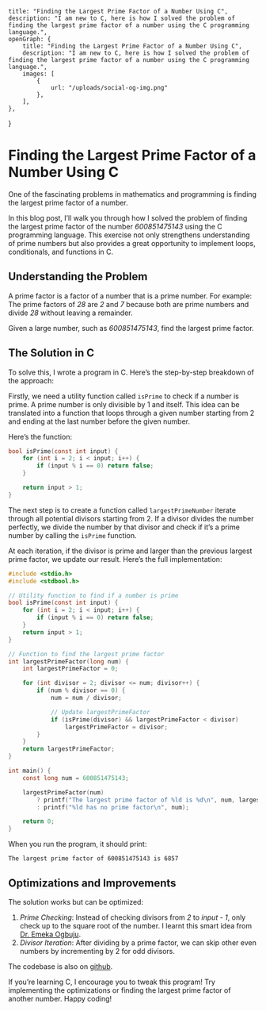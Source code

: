 	title: "Finding the Largest Prime Factor of a Number Using C",
	description: "I am new to C, here is how I solved the problem of finding the largest prime factor of a number using the C programming language.",
	openGraph: {
		title: "Finding the Largest Prime Factor of a Number Using C",
		description: "I am new to C, here is how I solved the problem of finding the largest prime factor of a number using the C programming language.",
		images: [
			{
				url: "/uploads/social-og-img.png"
			},
		],
	},
}

# Finding the Largest Prime Factor of a Number Using C

One of the fascinating problems in mathematics and programming is finding the largest prime factor of a number.

In this blog post, I’ll walk you through how I solved the problem of finding the largest prime factor of the number
*600851475143* using the C programming language. This exercise not only strengthens understanding of prime numbers but
also provides a great opportunity to implement loops, conditionals, and functions in C.

## Understanding the Problem

A prime factor is a factor of a number that is a prime number. For example: The prime factors of *28* are *2* and *7* because
both are prime numbers and divide *28* without leaving a remainder.

Given a large number, such as *600851475143*, find the largest prime factor.

## The Solution in C

To solve this, I wrote a program in C. Here’s the step-by-step breakdown of the approach:

Firstly, we need a utility function called ```isPrime``` to check if a number is prime. A prime number is only divisible by 1
and itself. This idea can be translated into a function that loops through a given number starting from 2 and ending at
the last number before the given number.

Here’s the function:

```c
bool isPrime(const int input) {
    for (int i = 2; i < input; i++) {
        if (input % i == 0) return false;
    }

    return input > 1;
}
```

The next step is to create a function called ```largestPrimeNumber``` iterate through all potential divisors starting
from 2. If a divisor divides the number perfectly, we divide the number by that divisor and check if it’s a prime number
by calling the ```isPrime``` function.

At each iteration, if the divisor is prime and larger than the previous largest prime factor, we update our result.
Here’s the full implementation:

```c
#include <stdio.h>
#include <stdbool.h>

// Utility function to find if a number is prime
bool isPrime(const int input) {
    for (int i = 2; i < input; i++) {
        if (input % i == 0) return false;
    }
    return input > 1;
}

// Function to find the largest prime factor
int largestPrimeFactor(long num) {
    int largestPrimeFactor = 0;

    for (int divisor = 2; divisor <= num; divisor++) {
        if (num % divisor == 0) {
            num = num / divisor;

            // Update largestPrimeFactor
            if (isPrime(divisor) && largestPrimeFactor < divisor)
                largestPrimeFactor = divisor;
        }
    }
    return largestPrimeFactor;
}

int main() {
    const long num = 600851475143;

    largestPrimeFactor(num)
        ? printf("The largest prime factor of %ld is %d\n", num, largestPrimeFactor(num))
        : printf("%ld has no prime factor\n", num);

    return 0;
}
```

When you run the program, it should print:

```The largest prime factor of 600851475143 is 6857```

## Optimizations and Improvements
The solution works but can be optimized:
1. *Prime Checking*: Instead of checking divisors from *2* to *input - 1*, only check up to the square root of the number. I
learnt this smart idea from [Dr. Emeka Ogbuju](https://www.linkedin.com/in/emekaogbuju/).
2. *Divisor Iteration*: After dividing by a prime factor, we can skip other even numbers by incrementing by 2 for odd divisors.

The codebase is also on [github](https://github.com/omeiza/largest-prime-factor-in-c).

If you’re learning C, I encourage you to tweak this program! Try implementing the optimizations or finding the largest
prime factor of another number. Happy coding!




